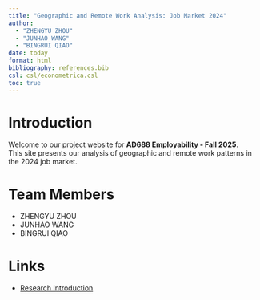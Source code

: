 ```yaml
---
title: "Geographic and Remote Work Analysis: Job Market 2024"
author:
  - "ZHENGYU ZHOU"
  - "JUNHAO WANG"
  - "BINGRUI QIAO"
date: today
format: html
bibliography: references.bib
csl: csl/econometrica.csl
toc: true
---
```


# Introduction
Welcome to our project website for **AD688 Employability - Fall 2025**.  
This site presents our analysis of geographic and remote work patterns in the 2024 job market.

# Team Members
- ZHENGYU ZHOU  
- JUNHAO WANG  
- BINGRUI QIAO  

# Links
- [Research Introduction](research_introduction.qmd)
